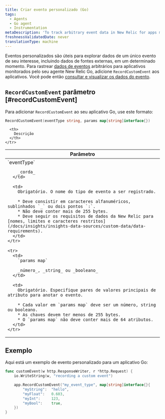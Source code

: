 ```yaml
---
title: Criar evento personalizado (Go)
tags:
  - Agents
  - Go agent
  - Instrumentation
metaDescription: 'To track arbitrary event data in New Relic for apps monitored by your New Relic Go agent, use RecordCustomEvent.'
freshnessValidatedDate: never
translationType: machine
---
```


Eventos personalizados são úteis para explorar dados de um único evento de seu interesse, incluindo dados de fontes externas, em um determinado momento. Para rastrear [dados de eventos](/docs/data-analysis/metrics/analyze-your-metrics/data-collection-metric-timeslice-event-data#event-data) arbitrários para aplicativos monitorados pelo seu agente New Relic Go, adicione `RecordCustomEvent` aos aplicativos. Você pode então [consultar e visualizar os dados do evento](/docs/query-your-data).

## `RecordCustomEvent` parâmetro [#recordCustomEvent]

Para adicionar `RecordCustomEvent` ao seu aplicativo Go, use este formato:

```go
RecordCustomEvent(eventType string, params map[string]interface{})
```

<table>
  <thead>
    <tr>
      <th width="25%">
        Parâmetro
      </th>

      <th>
        Descrição
      </th>
    </tr>
  </thead>

  <tbody>
    <tr>
      <td>
        `eventType`

        _corda_
      </td>

      <td>
        Obrigatório. O nome do tipo de evento a ser registrado.

        * Deve consistir em caracteres alfanuméricos, sublinhados `_` ou dois pontos `:`.
        * Não deve conter mais de 255 bytes.
        * Deve seguir os requisitos de dados da New Relic para [nomes, limites e caracteres restritos](/docs/insights/insights-data-sources/custom-data/data-requirements).
      </td>
    </tr>

    <tr>
      <td>
        `params map`

        _número_, _string_ ou _booleano_
      </td>

      <td>
        Obrigatório. Especifique pares de valores principais de atributo para anotar o evento.

        * Cada valor em `params map` deve ser um número, string ou booleano.
        * As chaves devem ter menos de 255 bytes.
        * O `params map` não deve conter mais de 64 atributos.
      </td>
    </tr>
  </tbody>
</table>

## Exemplo

Aqui está um exemplo de evento personalizado para um aplicativo Go:

```go
func customEvent(w http.ResponseWriter, r *http.Request) {
    io.WriteString(w, "recording a custom event")

    app.RecordCustomEvent("my_event_type", map[string]interface{}{
        "myString":  "hello",
        "myFloat":   0.603,
        "myInt":     123,
        "myBool":    true,
    })
}
```